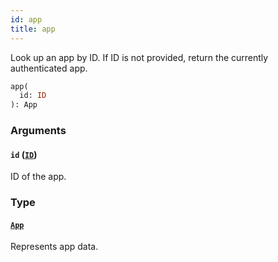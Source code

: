 ```yaml
---
id: app
title: app
---
```


Look up an app by ID. If ID is not provided, return the currently authenticated app.

```graphql
app(
  id: ID
): App

```

### Arguments

#### `id` ([`ID`](../../../developer/api-reference/scalars/id))

ID of the app.

### Type

#### [`App`](../../../developer/api-reference/objects/app)

Represents app data.
